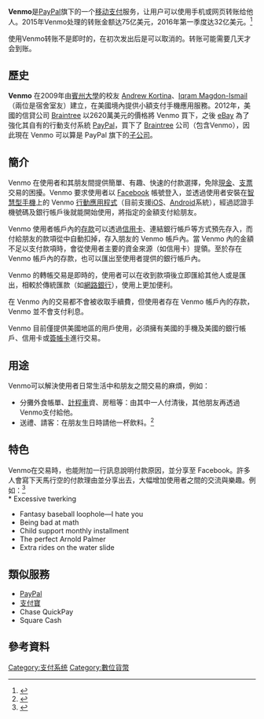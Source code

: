 {{multiple issues|
{{advert|time=2014-12-05T03:07:18+00:00}}
{{copyedit|time=2014-12-05T03:07:18+00:00}}
{{copypaste|time=2014-12-05T03:07:18+00:00}}
}}
{{Infobox software
| name                   = Venmo
| logo                   = Venmo Logo.svg
| logo size              = 200px
| author                 = Andrew Kortina和Iqram Magdon-Ismail
| developer              = Venmo, LLC （[[PayPal|PayPal]]子公司）
| released               = 2009
| platform               = [[iOS|iOS]]<br/>[[Android|Android]]<br/>网页
| website                = {{URL|http://www.venmo.com/}}
}}
'''Venmo'''是[[PayPal|PayPal]]旗下的一个[[移动支付|移动支付]]服务，让用户可以使用手机或网页转账给他人。2015年Venmo处理的转账金额达75亿美元，2016年第一季度达32亿美元。<ref>{{cite web | url=http://www.recode.net/2016/4/27/11586488/venmo-is-growing-ridiculously-fast-q1-2016 | title=Venmo is growing ridiculously fast | publisher=Recode | date=2016-04-27 | accessdate=2016-09-13 | author=Del Rey, Jason | archive-date=2019-02-27 | archive-url=https://web.archive.org/web/20190227134242/https://www.recode.net/2016/4/27/11586488/venmo-is-growing-ridiculously-fast-q1-2016 }}</ref>

使用Venmo转账不是即时的，在初次发出后是可以取消的。转账可能需要几天才会到账。

== 歷史 ==
'''Venmo''' 在2009年由[[賓州大學|賓州大學]]的校友 [[Andrew_Kortina|Andrew Kortina]]、[[Iqram_Magdon-Ismail|Iqram Magdon-Ismail]]（兩位是宿舍室友）建立，在美國境內提供小額支付手機應用服務。2012年，美國的信貸公司 [[Braintree|Braintree]] 以2620萬美元的價格將 Venmo 買下，之後 [[eBay|eBay]] 為了強化其自有的行動支付系統 [[PayPal|PayPal]]，買下了 [[Braintree|Braintree]] 公司（包含Venmo），因此現在 Venmo 可以算是 PayPal 旗下的[[子公司|子公司]]。

== 簡介 ==
Venmo 在使用者和其朋友間提供簡單、有趣、快速的付款選擇，免除[[現金|現金]]、[[支票|支票]]交易的困擾。Venmo 要求使用者以 [[Facebook|Facebook]] 帳號登入，並透過使用者安裝在[[智慧型手機|智慧型手機]]上的 Venmo [[行動應用程式|行動應用程式]]（目前支援[[iOS|iOS]]、[[Android|Android]]系統），經過認證手機號碼及銀行帳戶後就能開始使用，將指定的金額支付給朋友。

Venmo 使用者帳戶內的[[存款|存款]]可以透過[[信用卡|信用卡]]、連結銀行帳戶等方式預先存入，而付給朋友的款項從中自動扣掉，存入朋友的 Venmo 帳戶內。當 Venmo 內的金額不足以支付款項時，會從使用者主要的資金來源（如信用卡）提領。至於存在 Venmo 帳戶內的存款，也可以匯出至使用者提供的銀行帳戶內。

Venmo 的轉帳交易是即時的，使用者可以在收到款項後立即匯給其他人或是匯出，相較於傳統匯款（如[[網路銀行|網路銀行]]），使用上更加便利。

在 Venmo 內的交易都不會被收取手續費，但使用者存在 Venmo 帳戶內的存款，Venmo 並不會支付利息。

Venmo 目前僅提供美國地區的用戶使用，必須擁有美國的手機及美國的銀行帳戶、信用卡或[[簽帳卡|簽帳卡]]進行交易。

== 用途 ==
Venmo可以解決使用者日常生活中和朋友之間交易的麻煩，例如：
* 分攤外食帳單、[[計程車|計程車]]資、房租等：由其中一人付清後，其他朋友再透過Venmo支付給他。
* 送禮、請客：在朋友生日時請他一杯飲料。<ref>{{cite web |url=https://help.venmo.com/customer/portal/articles/1322558-what-is-venmo- |title=存档副本 |accessdate=2014-12-04 |deadurl=yes |archiveurl=https://web.archive.org/web/20141030090705/https://help.venmo.com/customer/portal/articles/1322558-what-is-venmo- |archivedate=2014-10-30 }}</ref>

== 特色 ==
Venmo在交易時，也能附加一行訊息說明付款原因，並分享至 Facebook。許多人會寫下天馬行空的付款理由並分享出去，大幅增加使用者之間的交流與樂趣。例如：<ref>{{Cite web |url=http://www.fastcompany.com/3019849/venmos-social-increasingly-hilarious-payments-community |title=存档副本 |access-date=2014-12-04 |archive-date=2021-03-01 |archive-url=https://web.archive.org/web/20210301170907/https://www.fastcompany.com/3019849/venmos-social-increasingly-hilarious-payments-community }}</ref><br />
* Excessive twerking
* Fantasy baseball loophole—I hate you
* Being bad at math
* Child support monthly installment
* The perfect Arnold Palmer
* Extra rides on the water slide

== 類似服務 ==
* [[PayPal|PayPal]]
* [[支付寶|支付寶]]
* Chase QuickPay
* Square Cash

== 參考資料 ==
{{reflist}}

[[Category:支付系统|Category:支付系统]]
[[Category:數位貨幣|Category:數位貨幣]]